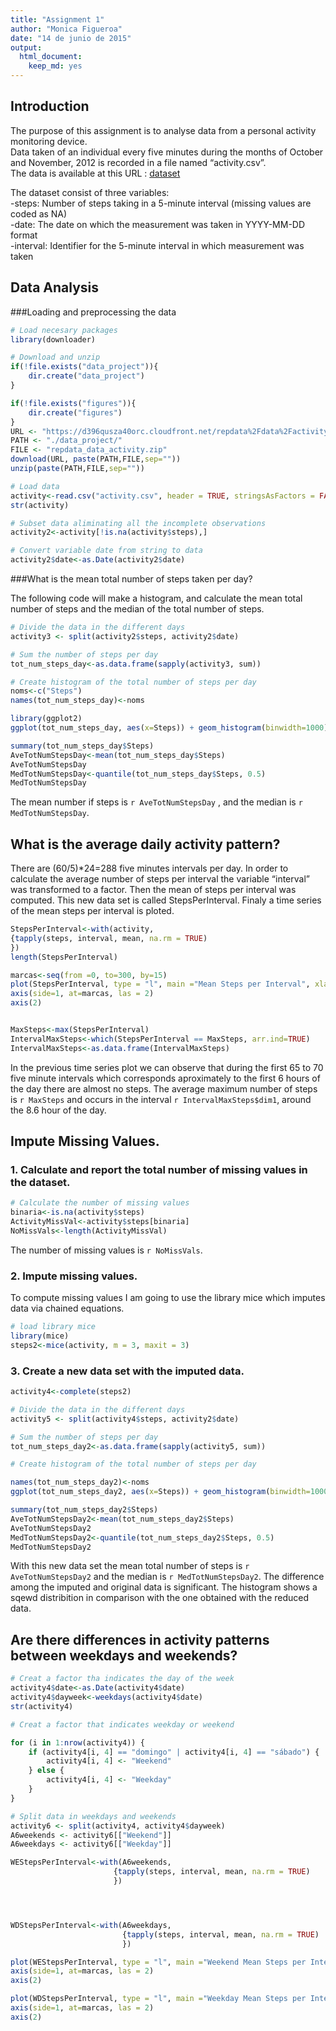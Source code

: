 ```yaml
---
title: "Assignment 1"
author: "Monica Figueroa"
date: "14 de junio de 2015"
output: 
  html_document: 
    keep_md: yes
---
```


## Introduction
The purpose of this assignment is to analyse data from a personal activity monitoring device.  
Data taken of an individual every five minutes during the months of October and November, 2012 is recorded in a file named "activity.csv".  
The data is available at this URL : [dataset](https://d396qusza40orc.cloudfront.net/repdata%2Fdata%2Factivity.zip)

The dataset consist of three variables:  
-steps: Number of steps taking in a 5-minute interval (missing values are coded as NA)  
-date: The date on which the measurement was taken in YYYY-MM-DD format  
-interval: Identifier for the 5-minute interval in which measurement was taken  
  
## Data Analysis  
###Loading and preprocessing the data  

```r
# Load necesary packages
library(downloader)

# Download and unzip
if(!file.exists("data_project")){
    dir.create("data_project")
}

if(!file.exists("figures")){
    dir.create("figures")
}
URL <- "https://d396qusza40orc.cloudfront.net/repdata%2Fdata%2Factivity.zip"
PATH <- "./data_project/"
FILE <- "repdata_data_activity.zip"
download(URL, paste(PATH,FILE,sep=""))
unzip(paste(PATH,FILE,sep=""))

# Load data
activity<-read.csv("activity.csv", header = TRUE, stringsAsFactors = FALSE)
str(activity)

# Subset data aliminating all the incomplete observations
activity2<-activity[!is.na(activity$steps),]

# Convert variable date from string to data
activity2$date<-as.Date(activity2$date)

```
 
###What is the mean total number of steps taken per day? 


The following code will make a histogram, and calculate the mean total number of steps and the median of the total number of steps.





```r
# Divide the data in the different days
activity3 <- split(activity2$steps, activity2$date)

# Sum the number of steps per day
tot_num_steps_day<-as.data.frame(sapply(activity3, sum))

# Create histogram of the total number of steps per day
noms<-c("Steps")
names(tot_num_steps_day)<-noms

library(ggplot2)
ggplot(tot_num_steps_day, aes(x=Steps)) + geom_histogram(binwidth=1000)

summary(tot_num_steps_day$Steps)
AveTotNumStepsDay<-mean(tot_num_steps_day$Steps)
AveTotNumStepsDay
MedTotNumStepsDay<-quantile(tot_num_steps_day$Steps, 0.5)
MedTotNumStepsDay
```


The mean number if steps is `r AveTotNumStepsDay` , and the median is `r MedTotNumStepsDay`.  
  
## What is the average daily activity pattern?
There are (60/5)*24=288 five minutes intervals per day. In order to calculate the average number of steps per interval the variable "interval" was transformed to a factor. Then the mean of steps per interval was computed. This new data set is called StepsPerInterval. Finaly a time series of the mean steps per interval is ploted.

```r
StepsPerInterval<-with(activity, 
{tapply(steps, interval, mean, na.rm = TRUE)
})
length(StepsPerInterval)

marcas<-seq(from =0, to=300, by=15)
plot(StepsPerInterval, type = "l", main ="Mean Steps per Interval", xlab="Interval", ylab="Mean Steps", axes = FALSE)
axis(side=1, at=marcas, las = 2)
axis(2)


MaxSteps<-max(StepsPerInterval)
IntervalMaxSteps<-which(StepsPerInterval == MaxSteps, arr.ind=TRUE)
IntervalMaxSteps<-as.data.frame(IntervalMaxSteps)
```

In the previous time series plot we can observe that during the first 65 to 70 five minute intervals which corresponds aproximately to the first 6 hours of the day there are almost no steps. The average maximum number of steps is `r MaxSteps` and occurs in the interval `r IntervalMaxSteps$dim1`, around the 8.6 hour of the day.  

## Impute Missing Values.  

### 1.	Calculate and report the total number of missing values in the dataset.  

```r
# Calculate the number of missing values
binaria<-is.na(activity$steps)
ActivityMissVal<-activity$steps[binaria]
NoMissVals<-length(ActivityMissVal)
```

The number of missing values is `r NoMissVals`.  

### 2.  Impute missing values.
To compute missing values I am going to use the library mice which imputes data via chained equations.

```r
# load library mice
library(mice)
steps2<-mice(activity, m = 3, maxit = 3)

```

### 3.  Create a new data set with the imputed data. 

```r
activity4<-complete(steps2)
```
  
```r
# Divide the data in the different days
activity5 <- split(activity4$steps, activity2$date)

# Sum the number of steps per day
tot_num_steps_day2<-as.data.frame(sapply(activity5, sum))

# Create histogram of the total number of steps per day

names(tot_num_steps_day2)<-noms
ggplot(tot_num_steps_day2, aes(x=Steps)) + geom_histogram(binwidth=1000)

summary(tot_num_steps_day2$Steps)
AveTotNumStepsDay2<-mean(tot_num_steps_day2$Steps)
AveTotNumStepsDay2
MedTotNumStepsDay2<-quantile(tot_num_steps_day2$Steps, 0.5)
MedTotNumStepsDay2

```

With this new data set the mean total number of steps is `r AveTotNumStepsDay2` and the median is `r MedTotNumStepsDay2`. The difference among the imputed and original data is  significant. The histogram shows a sqewd distribition in comparison with the one obtained with the reduced data. 

## Are there differences in activity patterns between weekdays and weekends?  

```r
# Creat a factor tha indicates the day of the week
activity4$date<-as.Date(activity4$date)
activity4$dayweek<-weekdays(activity4$date)
str(activity4)

# Creat a factor that indicates weekday or weekend

for (i in 1:nrow(activity4)) {
    if (activity4[i, 4] == "domingo" | activity4[i, 4] == "sábado") {
        activity4[i, 4] <- "Weekend"
    } else {
        activity4[i, 4] <- "Weekday"
    }
}

# Split data in weekdays and weekends
activity6 <- split(activity4, activity4$dayweek)
A6weekends <- activity6[["Weekend"]]
A6weekdays <- activity6[["Weekday"]]

WEStepsPerInterval<-with(A6weekends, 
                       {tapply(steps, interval, mean, na.rm = TRUE)
                       })




WDStepsPerInterval<-with(A6weekdays, 
                         {tapply(steps, interval, mean, na.rm = TRUE)
                         })

plot(WEStepsPerInterval, type = "l", main ="Weekend Mean Steps per Interval", xlab="Interval", ylab="Mean Steps", axes = FALSE)
axis(side=1, at=marcas, las = 2)
axis(2)

plot(WDStepsPerInterval, type = "l", main ="Weekday Mean Steps per Interval", xlab="Interval", ylab="Mean Steps", axes = FALSE)
axis(side=1, at=marcas, las = 2)
axis(2)


```

